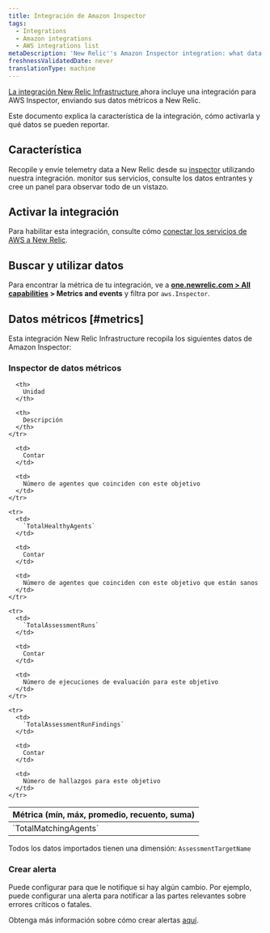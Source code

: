 ```yaml
---
title: Integración de Amazon Inspector
tags:
  - Integrations
  - Amazon integrations
  - AWS integrations list
metaDescription: 'New Relic''s Amazon Inspector integration: what data it reports and how to enable it.'
freshnessValidatedDate: never
translationType: machine
---
```


[La integración New Relic Infrastructure ](/docs/infrastructure/integrations-getting-started/getting-started/introduction-infrastructure-integrations)ahora incluye una integración para AWS Inspector, enviando sus datos métricos a New Relic.

Este documento explica la característica de la integración, cómo activarla y qué datos se pueden reportar.

## Característica

Recopile y envíe telemetry data a New Relic desde su [inspector](https://aws.amazon.com/inspector/) utilizando nuestra integración. monitor sus servicios, consulte los datos entrantes y cree un panel para observar todo de un vistazo.

## Activar la integración

Para habilitar esta integración, consulte cómo [conectar los servicios de AWS a New Relic](/docs/infrastructure/amazon-integrations/connect/aws-metric-stream-setup/).

## Buscar y utilizar datos

Para encontrar la métrica de tu integración, ve a <DNT>**[one.newrelic.com > All capabilities](https://one.newrelic.com/all-capabilities) > Metrics and events**</DNT> y filtra por `aws.Inspector`.

## Datos métricos [#metrics]

Esta integración New Relic Infrastructure recopila los siguientes datos de Amazon Inspector:

### Inspector de datos métricos

<table>
  <thead>
    <tr>
      <th style={{ width: "200px" }}>
        Métrica (mín, máx, promedio, recuento, suma)
      </th>

      <th>
        Unidad
      </th>

      <th>
        Descripción
      </th>
    </tr>
  </thead>

  <tbody>
    <tr>
      <td>
        `TotalMatchingAgents`
      </td>

      <td>
        Contar
      </td>

      <td>
        Número de agentes que coinciden con este objetivo
      </td>
    </tr>

    <tr>
      <td>
        `TotalHealthyAgents`
      </td>

      <td>
        Contar
      </td>

      <td>
        Número de agentes que coinciden con este objetivo que están sanos
      </td>
    </tr>

    <tr>
      <td>
        `TotalAssessmentRuns`
      </td>

      <td>
        Contar
      </td>

      <td>
        Número de ejecuciones de evaluación para este objetivo
      </td>
    </tr>

    <tr>
      <td>
        `TotalAssessmentRunFindings`
      </td>

      <td>
        Contar
      </td>

      <td>
        Número de hallazgos para este objetivo
      </td>
    </tr>
  </tbody>
</table>

Todos los datos importados tienen una dimensión: `AssessmentTargetName`

### Crear alerta

Puede configurar <InlinePopover type="alerts"/>para que le notifique si hay algún cambio. Por ejemplo, puede configurar una alerta para notificar a las partes relevantes sobre errores críticos o fatales.

Obtenga más información sobre cómo crear alertas [aquí](/docs/alerts-applied-intelligence/new-relic-alerts/learn-alerts/introduction-alerts/).
